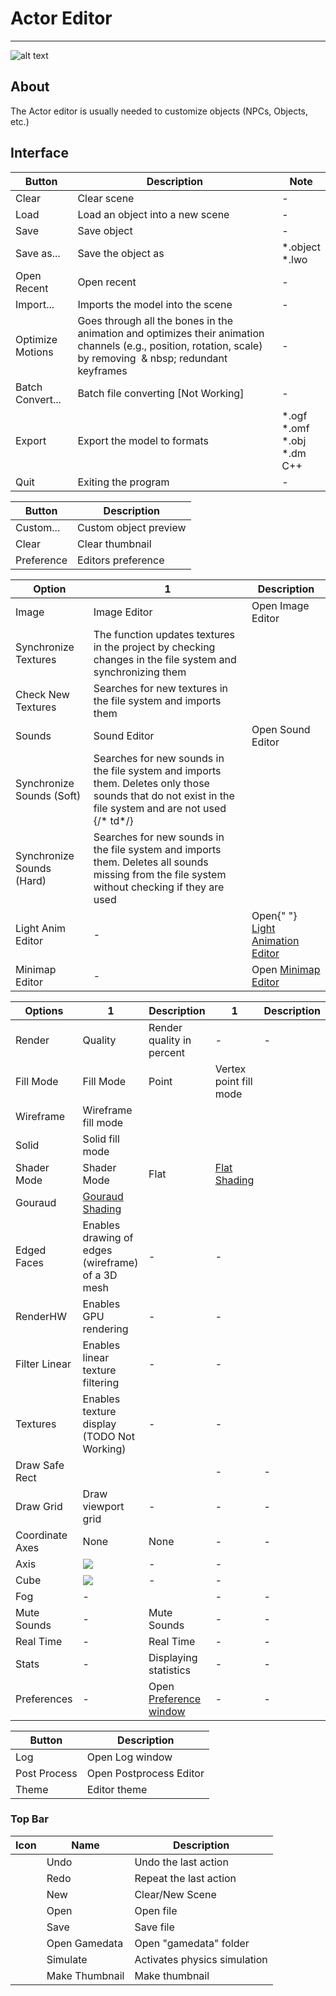 # Actor Editor

___

![alt text](assets/images/actor-editor.png)

## About

The Actor editor is usually needed to customize objects (NPCs, Objects, etc.)

## Interface

<Tabs>
  <TabItem value="file" label="File" default>
    <table>
      <thead>
        <tr>
          <th>Button</th>
          <th>Description</th>
          <th>Note</th>
        </tr>
      </thead>
      <tbody>
        <tr>
          <td>Clear</td>
          <td>Clear scene</td>
          <td>-</td>
        </tr>
        <tr>
          <td>Load</td>
          <td>Load an object into a new scene</td>
          <td>-</td>
        </tr>
        <tr>
          <td>Save</td>
          <td>Save object</td>
          <td>-</td>
        </tr>
        <tr>
          <td>Save as...</td>
          <td>Save the object as</td>
          <td>
            *.object <br />
            *.lwo
          </td>
        </tr>
        <tr>
          <td>Open Recent</td>
          <td>Open recent</td>
          <td>-</td>
        </tr>
        <tr>
          <td>Import...</td>
          <td>Imports the model into the scene</td>
          <td>-</td>
        </tr>
        <tr>
          <td>Optimize Motions</td>
          <td>
            Goes through all the bones in the animation and optimizes their
            animation channels (e.g., position, rotation, scale) by
            removing&nbsp;&nbsp;&amp; nbsp;&nbsp;redundant keyframes
          </td>
          <td>-</td>
        </tr>
        <tr>
          <td>Batch Convert...</td>
          <td>Batch file converting [Not Working]</td>
          <td>-</td>
        </tr>
        <tr>
          <td>Export</td>
          <td>Export the model to formats</td>
          <td>
            *.ogf
            <br />
            *.omf
            <br />
            *.obj
            <br />
            *.dm
            <br />
            C++
          </td>
        </tr>
        <tr>
          <td>Quit</td>
          <td>Exiting the program</td>
          <td>-</td>
        </tr>
      </tbody>
    </table>
  </TabItem>
  <TabItem value="previewobject" label="Preview Object">
    <table>
      <thead>
        <tr>
          <th>Button</th>
          <th>Description</th>
        </tr>
      </thead>
      <tbody>
        <tr>
          <td>Custom...</td>
          <td>Custom object preview</td>
        </tr>
        <tr>
          <td>Clear</td>
          <td>Clear thumbnail</td>
        </tr>
        <tr>
          <td>Preference</td>
          <td>Editors preference</td>
        </tr>
      </tbody>
    </table>
  </TabItem>
  <TabItem value="editor" label="Editor">
    <table>
      <thead>
        <tr>
          <th>Option</th>
          <th>1</th>
          <th>Description</th>
        </tr>
      </thead>
      <tbody>
        <tr>
          <td rowSpan={3}>Image</td>
          <td>Image Editor</td>
          <td>Open Image Editor</td>
        </tr>
        <tr>
          <td>Synchronize Textures</td>
          <td>
            The function updates textures in the project by checking changes in the
            file system and synchronizing them
          </td>
        </tr>
        <tr>
          <td>Check New Textures</td>
          <td>Searches for new textures in the file system and imports them</td>
        </tr>
        <tr>
          <td rowSpan={3}>Sounds</td>
          <td>Sound Editor</td>
          <td>Open Sound Editor</td>
        </tr>
        <tr>
          <td>Synchronize Sounds (Soft)</td>
          <td>
            Searches for new sounds in the file system and imports them. Deletes
            only those sounds that do not exist in the file system and are not used
            {/*     td*/}
          </td>
        </tr>
        <tr>
          <td>Synchronize Sounds (Hard)</td>
          <td>
            Searches for new sounds in the file system and imports them. Deletes all
            sounds missing from the file system without checking if they are used
          </td>
        </tr>
        <tr>
          <td>Light Anim Editor</td>
          <td>-</td>
          <td>
            Open{" "}
            <a href="../light-animations-editor/light-animations-editor.md">
              Light Animation Editor
            </a>
          </td>
        </tr>
        <tr>
          <td>Minimap Editor</td>
          <td>-</td>
          <td>
            Open <a href="../minimap-editor/minimap-editor.md">Minimap Editor</a>
          </td>
        </tr>
      </tbody>
    </table>
  </TabItem>
  <TabItem value="options" label="Options">
    <table>
      <thead>
        <tr>
          <th>Options</th>
          <th>1</th>
          <th>Description</th>
          <th>1</th>
          <th>Description</th>
        </tr>
      </thead>
      <tbody>
        <tr>
          <td rowSpan={10}>Render</td>
          <td>Quality</td>
          <td>Render quality in percent</td>
          <td>-</td>
          <td>-</td>
        </tr>
        <tr>
          <td rowSpan={3}>Fill Mode</td>
          <td rowSpan={3}>Fill Mode</td>
          <td>Point</td>
          <td>Vertex point fill mode</td>
        </tr>
        <tr>
          <td>Wireframe</td>
          <td>Wireframe fill mode</td>
        </tr>
        <tr>
          <td>Solid</td>
          <td>Solid fill mode</td>
        </tr>
        <tr>
          <td rowSpan={2}>Shader Mode</td>
          <td rowSpan={2}>Shader Mode</td>
          <td>Flat</td>
          <td>
            <a href="https://en.wikipedia.org/wiki/Shading#Flat_shading">
              Flat Shading
            </a>
          </td>
        </tr>
        <tr>
          <td>Gouraud</td>
          <td>
            <a href="https://en.wikipedia.org/wiki/Gouraud_shading">
              Gouraud Shading
            </a>
          </td>
        </tr>
        <tr>
          <td>Edged Faces</td>
          <td>Enables drawing of edges (wireframe) of a 3D mesh</td>
          <td>-</td>
          <td>-</td>
        </tr>
        <tr>
          <td>RenderHW</td>
          <td>Enables GPU rendering</td>
          <td>-</td>
          <td>-</td>
        </tr>
        <tr>
          <td>Filter Linear</td>
          <td>Enables linear texture filtering</td>
          <td>-</td>
          <td>-</td>
        </tr>
        <tr>
          <td>Textures</td>
          <td>Enables texture display (TODO Not Working)</td>
          <td>-</td>
          <td>-</td>
        </tr>
        <tr>
          <td>Draw Safe Rect</td>
          <td />
          <td />
          <td>-</td>
          <td>-</td>
        </tr>
        <tr>
          <td>Draw Grid</td>
          <td>Draw viewport grid</td>
          <td>-</td>
          <td>-</td>
          <td>-</td>
        </tr>
        <tr>
          <td rowSpan={3}>Coordinate Axes</td>
          <td>None</td>
          <td>None</td>
          <td>-</td>
          <td>-</td>
        </tr>
        <tr>
          <td>Axis</td>
          <td>
            <img src="../assets/images/ca-axis.png" />
          </td>
          <td>-</td>
          <td>-</td>
        </tr>
        <tr>
          <td>Cube</td>
          <td>
            <img src="../assets/images/ca-cube.png" />
          </td>
          <td>-</td>
          <td>-</td>
        </tr>
        <tr>
          <td>Fog</td>
          <td>-</td>
          <td />
          <td>-</td>
          <td>-</td>
        </tr>
        <tr>
          <td>Mute Sounds</td>
          <td>-</td>
          <td>Mute Sounds</td>
          <td>-</td>
          <td>-</td>
        </tr>
        <tr>
          <td>Real Time</td>
          <td>-</td>
          <td>Real Time</td>
          <td>-</td>
          <td>-</td>
        </tr>
        <tr>
          <td>Stats</td>
          <td>-</td>
          <td>Displaying statistics</td>
          <td>-</td>
          <td>-</td>
        </tr>
        <tr>
          <td>Preferences</td>
          <td>-</td>
          <td>
            Open <a href="../editors-preference.md">Preference window</a>
          </td>
          <td>-</td>
          <td>-</td>
        </tr>
      </tbody>
    </table>
  </TabItem>
  <TabItem value="windows" label="Windows">
    <table>
      <thead>
        <tr>
          <th>Button</th>
          <th>Description</th>
        </tr>
      </thead>
      <tbody>
        <tr>
          <td>Log</td>
          <td>Open Log window</td>
        </tr>
        <tr>
          <td>Post Process</td>
          <td>Open Postprocess Editor</td>
        </tr>
        <tr>
          <td>Theme</td>
          <td>Editor theme</td>
        </tr>
      </tbody>
    </table>
  </TabItem>
</Tabs>

### Top Bar

| Icon | Name | Description |
|:---:|---|---|
|  | Undo | Undo the last action |
|  | Redo | Repeat the last action |
|  | New | Clear/New Scene |
|  | Open | Open file |
|  | Save | Save file |
|  | Open Gamedata | Open "gamedata" folder |
|  | Simulate | Activates physics simulation |
|  | Make Thumbnail | Make thumbnail |
